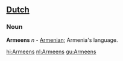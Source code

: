 ==[[Dutch]]==

===Noun===
'''Armeens''' ''n'' - [[Armenian]]; Armenia's language.

[[hi:Armeens]]
[[nl:Armeens]]
[[gu:Armeens]]